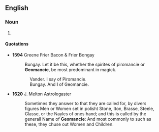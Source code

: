 ==English==

===Noun===
{{en-noun|-}}

# {{archaic}} {{alternative spelling of|[[geomancy]]}}

====Quotations====
*'''1594''' Greene Frier Bacon & Frier Bongay
*:Bungay. Let it be this, whether the spirites of piromancie or '''Geomancie''', be most predominant in magick.<br>
::Vander. I say of Piromancie.<br>
::Bungay. And I of Geomancie.

*'''1620''' J. Melton Astrologaster
*:Sometimes they answer to that they are called for, by divers figures Men or Women set in polisht Stone, Iton, Brasse, Steele, Glasse, or the Nayles of ones hand; and this is called by the generall Name of '''Geomancie''': And most commonly to such as these, they chuse out Women and Children.